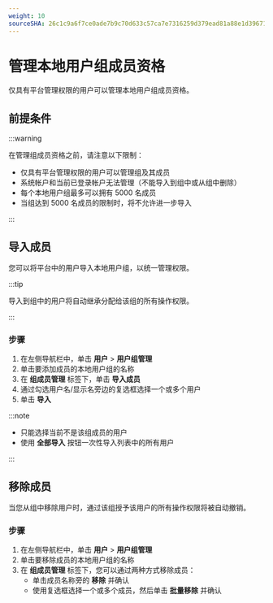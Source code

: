```yaml
---
weight: 10
sourceSHA: 26c1c9a6f7ce0ade7b9c70d633c57ca7e7316259d379ead81a88e1d39671e30e
---
```


# 管理本地用户组成员资格

仅具有平台管理权限的用户可以管理本地用户组成员资格。

## 前提条件

:::warning

在管理组成员资格之前，请注意以下限制：

- 仅具有平台管理权限的用户可以管理组及其成员
- 系统帐户和当前已登录帐户无法管理（不能导入到组中或从组中删除）
- 每个本地用户组最多可以拥有 5000 名成员
- 当组达到 5000 名成员的限制时，将不允许进一步导入

:::

## 导入成员

您可以将平台中的用户导入本地用户组，以统一管理权限。

:::tip

导入到组中的用户将自动继承分配给该组的所有操作权限。

:::

### 步骤

1. 在左侧导航栏中，单击 **用户** > **用户组管理**
2. 单击要添加成员的本地用户组的名称
3. 在 **组成员管理** 标签下，单击 **导入成员**
4. 通过勾选用户名/显示名旁边的复选框选择一个或多个用户
5. 单击 **导入**

:::note

- 只能选择当前不是该组成员的用户
- 使用 **全部导入** 按钮一次性导入列表中的所有用户

:::

## 移除成员

当您从组中移除用户时，通过该组授予该用户的所有操作权限将被自动撤销。

### 步骤

1. 在左侧导航栏中，单击 **用户** > **用户组管理**
2. 单击要移除成员的本地用户组的名称
3. 在 **组成员管理** 标签下，您可以通过两种方式移除成员：
   - 单击成员名称旁的 **移除** 并确认
   - 使用复选框选择一个或多个成员，然后单击 **批量移除** 并确认
